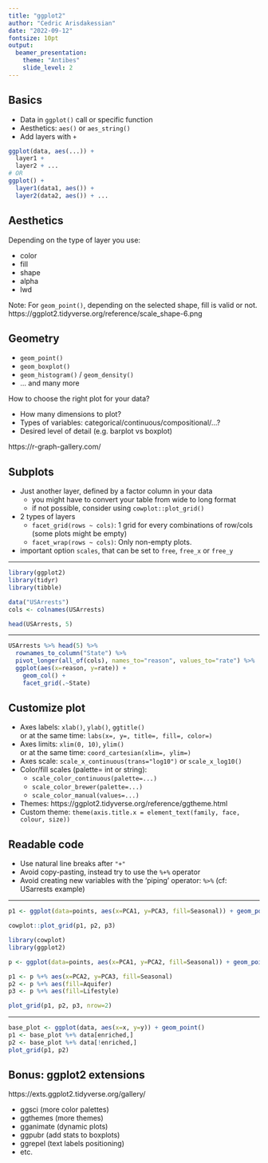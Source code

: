 ```yaml
---
title: "ggplot2"
author: "Cedric Arisdakessian"
date: "2022-09-12"
fontsize: 10pt
output: 
  beamer_presentation:
    theme: "Antibes"
    slide_level: 2  
---
```


## Basics

- Data in `ggplot()` call or specific function
- Aesthetics: `aes()` or `aes_string()`
- Add layers with `+`

```r
ggplot(data, aes(...)) + 
  layer1 + 
  layer2 + ...
# OR
ggplot() + 
  layer1(data1, aes()) + 
  layer2(data2, aes()) + ...
```

## Aesthetics

Depending on the type of layer you use:

- color
- fill
- shape
- alpha
- lwd

Note: For `geom_point()`, depending on the selected shape, fill is valid or not.
https://ggplot2.tidyverse.org/reference/scale_shape-6.png

## Geometry

- `geom_point()`
- `geom_boxplot()`
- `geom_histogram()` / `geom_density()`
- ... and many more

How to choose the right plot for your data?

- How many dimensions to plot?
- Types of variables: categorical/continuous/compositional/...?
- Desired level of detail (e.g. barplot vs boxplot)

https://r-graph-gallery.com/

## Subplots

- Just another layer, defined by a factor column in your data
  - you might have to convert your table from wide to long format
  - if not possible, consider using `cowplot::plot_grid()`
- 2 types of layers
  - `facet_grid(rows ~ cols)`: 1 grid for every combinations of row/cols (some plots might be empty)
  - `facet_wrap(rows ~ cols)`: Only non-empty plots.
- important option `scales`, that can be set to `free`, `free_x` or `free_y`

***

```r
library(ggplot2)
library(tidyr)
library(tibble)

data("USArrests")
cols <- colnames(USArrests)

head(USArrests, 5)
```
***
```r
USArrests %>% head(5) %>% 
  rownames_to_column("State") %>%
  pivot_longer(all_of(cols), names_to="reason", values_to="rate") %>%
  ggplot(aes(x=reason, y=rate)) + 
    geom_col() + 
    facet_grid(.~State)
```

## Customize plot

- Axes labels: `xlab()`, `ylab()`, `ggtitle()` \
or at the same time: `labs(x=, y=, title=, fill=, color=)`
- Axes limits: `xlim(0, 10)`, `ylim()` \
or at the same time: `coord_cartesian(xlim=, ylim=)`
- Axes scale: `scale_x_continuous(trans="log10")` or `scale_x_log10()`
- Color/fill scales (palette= int or string):
  - `scale_color_continuous(palette=...)`
  - `scale_color_brewer(palette=...)`
  - `scale_color_manual(values=...)`
- Themes: https://ggplot2.tidyverse.org/reference/ggtheme.html
- Custom theme: `theme(axis.title.x = element_text(family, face, colour, size))`

## Readable code

- Use natural line breaks after `"+"`
- Avoid copy-pasting, instead try to use the `%+%` operator
- Avoid creating new variables with the 'piping' operator: `%>%` (cf: USarrests example)

***

```R
p1 <- ggplot(data=points, aes(x=PCA1, y=PCA3, fill=Seasonal)) + geom_point()

cowplot::plot_grid(p1, p2, p3)
```

```R
library(cowplot)
library(ggplot2)

p <- ggplot(data=points, aes(x=PCA1, y=PCA2, fill=Seasonal)) + geom_point()

p1 <- p %+% aes(x=PCA2, y=PCA3, fill=Seasonal) 
p2 <- p %+% aes(fill=Aquifer)
p3 <- p %+% aes(fill=Lifestyle)

plot_grid(p1, p2, p3, nrow=2)
```

***

```R
base_plot <- ggplot(data, aes(x=x, y=y)) + geom_point()
p1 <- base_plot %+% data[enriched,]
p2 <- base_plot %+% data[!enriched,]
plot_grid(p1, p2)
```

## Bonus: ggplot2 extensions

https://exts.ggplot2.tidyverse.org/gallery/

- ggsci (more color palettes)
- ggthemes (more themes)
- gganimate (dynamic plots)
- ggpubr (add stats to boxplots)
- ggrepel (text labels positioning)
- etc.